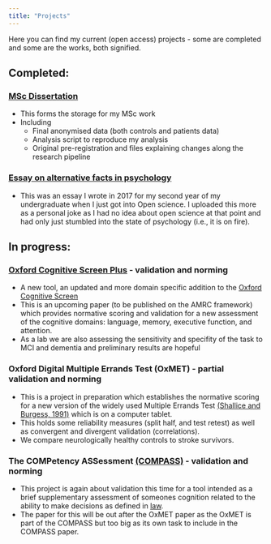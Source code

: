 ```yaml
---
title: "Projects"
---
```


Here you can find my current (open access) projects - some are completed and some are the works, both signified.

## <span style="color:deepskyblue1">Completed:

### [MSc Dissertation](https://osf.io/cktj9/)

* This forms the storage for my MSc work
* Including
    + Final anonymised data (both controls and patients data)
    + Analysis script to reproduce my analysis
    + Original pre-registration and files explaining changes along the research pipeline
  

### [Essay on alternative facts in psychology ](https://osf.io/5wmkr/)

* This was an essay I wrote in 2017 for my second year of my undergraduate when I just got into Open science. I uploaded this more as a personal joke as I had no idea about open science at that point and had only just stumbled into the state of psychology (i.e., it is on fire).



## <span style="color:deepskyblue1">In progress:

### <span style="color:deepskyblue1"> [Oxford Cognitive Screen Plus](http://www.demeyerelab.org/?page_id=434) - validation and norming

* A new tool, an updated and more domain specific addition to the [Oxford Cognitive Screen](https://www.ocs-test.org/)
* This is an upcoming paper (to be published on the AMRC framework) which provides normative scoring and validation for a new assessment of the cognitive domains: language, memory, executive function, and attention. 
* As a lab we are also assessing the sensitivity and specifity of the task to MCI and dementia and preliminary results are hopeful

### <span style="color:">Oxford Digital Multiple Errands Test (OxMET) - partial validation and norming

* This is a project in preparation which establishes the normative scoring for a new version of the widely used Multiple Errands Test [(Shallice and Burgess, 1991)](https://www.researchgate.net/publication/21111959_Deficits_in_strategy_application_following_frontal_lobe_damage_in_man) which is on a computer tablet. 
* This holds some reliability measures (split half, and test retest) as well as convergent and divergent validation (correlations). 
* We compare neurologically healthy controls to stroke survivors. 

### <span style="color:deepskyblue1">The COMPetency ASSessment [(COMPASS)](http://www.demeyerelab.org/?page_id=469) - validation and norming

* This project is again about validation this time for a tool intended as a brief supplementary assessment of someones cognition related to the ability to make decisions as defined in [law](http://www.legislation.gov.uk/ukpga/2005/9/contents). 
* The paper for this will be out after the OxMET paper as the OxMET is part of the COMPASS but too big as its own task to include in the COMPASS paper. 





